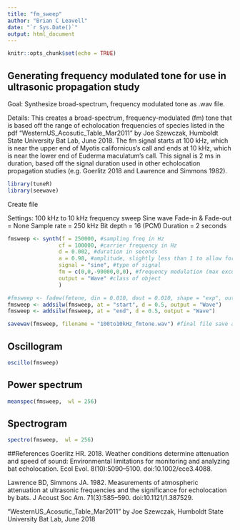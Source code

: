 ```yaml
---
title: "fm_sweep"
author: "Brian C Leavell"
date: "`r Sys.Date()`"
output: html_document
---
```


```r
knitr::opts_chunk$set(echo = TRUE)
```

## Generating frequency modulated tone for use in ultrasonic propagation study

Goal: Synthesize broad-spectrum, frequency modulated tone as .wav file.

Details: This creates a broad-spectrum, frequency-modulated (fm) tone that is based off the range of echolocation frequencies of species listed in the pdf "WesternUS_Acosutic_Table_Mar2011" by Joe Szewczak, Humboldt State University Bat Lab, June 2018. The fm signal starts at 100 kHz, which is near the upper end of Myotis californicus's call and ends at 10 kHz, which is near the lower end of Euderma maculatum's call. This signal is 2 ms in duration, based off the signal duration used in other echolocation propagation studies (e.g. Goerlitz 2018 and Lawrence and Simmons 1982).

```r
library(tuneR)
library(seewave)
```

Create file

Settings:
100 kHz to 10 kHz frequency sweep
Sine wave
Fade-in & Fade-out = None
Sample rate = 250 kHz
Bit depth = 16 (PCM)
Duration = 2 seconds

```r
fmsweep <- synth(f = 250000, #sampling freq in Hz
                cf = 100000, #carrier frequency in Hz
                d = 0.002, #duration in seconds
                a = 0.98, #amplitude, slightly less than 1 to allow for headroom
                signal = "sine", #type of signal
                fm = c(0,0,-90000,0,0), #frequency modulation (max excursion of sinusoidal fm in Hz, freq of fm in Hz, max excursion of linear fm in Hz, phase of fm in radian, max excursion of exponential fm in Hz)
                output = "Wave" #class of object
                )

#fmsweep <- fadew(fmtone, din = 0.010, dout = 0.010, shape = "exp", output = "Wave") # 10 msec fade in and fade out, included here from an earlier version in which the signal was longer in duration
fmsweep <- addsilw(fmsweep, at = "start", d = 0.5, output = "Wave")
fmsweep <- addsilw(fmsweep, at = "end", d = 0.5, output = "Wave")

savewav(fmsweep, filename = "100to10kHz_fmtone.wav") #final file save as .wav
```

## Oscillogram
``` r
oscillo(fmsweep)
```

## Power spectrum
``` r
meanspec(fmsweep,  wl = 256)
```

## Spectrogram
``` r
spectro(fmsweep,  wl = 256)
```

##References
Goerlitz HR. 2018. Weather conditions determine attenuation and speed of sound: Environmental limitations for monitoring and analyzing bat echolocation. Ecol Evol. 8(10):5090–5100. doi:10.1002/ece3.4088.

Lawrence BD, Simmons JA. 1982. Measurements of atmospheric attenuation at ultrasonic frequencies and the significance for echolocation by bats. J Acoust Soc Am. 71(3):585–590. doi:10.1121/1.387529.

"WesternUS_Acosutic_Table_Mar2011" by Joe Szewczak, Humboldt State University Bat Lab, June 2018
